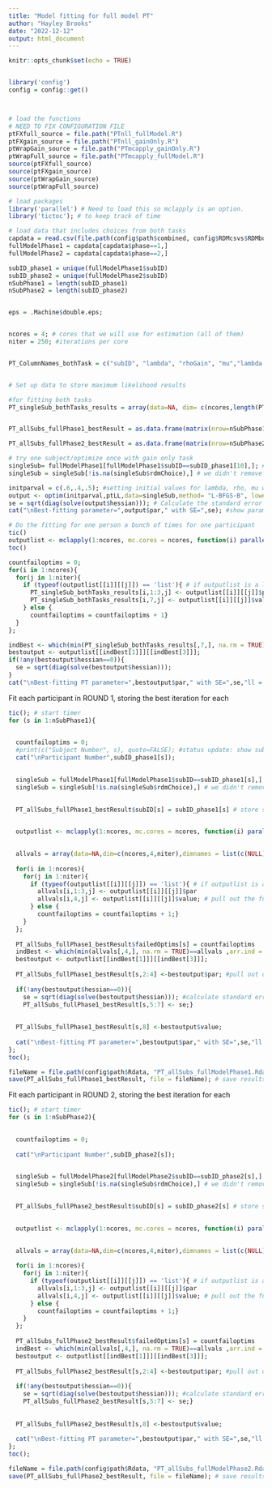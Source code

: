 ```yaml
---
title: "Model fitting for full model PT"
author: "Hayley Brooks"
date: "2022-12-12"
output: html_document
---
```




```r
knitr::opts_chunk$set(echo = TRUE)


library('config')
config = config::get()



# load the functions
# NEED TO FIX CONFIGURATION FILE
ptFXfull_source = file.path("PTnll_fullModel.R")
ptFXgain_source = file.path("PTnll_gainOnly.R")
ptWrapGain_source = file.path("PTmcapply_gainOnly.R")
ptWrapFull_source = file.path("PTmcapply_fullModel.R")
source(ptFXfull_source)
source(ptFXgain_source)
source(ptWrapGain_source)
source(ptWrapFull_source)

# load packages
library('parallel') # Need to load this so mclapply is an option.
library('tictoc'); # to keep track of time

# load data that includes choices from both tasks
capdata = read.csv(file.path(config$path$combined, config$RDMcsvs$RDMbothTasks_qualtrics))
fullModelPhase1 = capdata[capdata$phase==1,]
fullModelPhase2 = capdata[capdata$phase==2,]


```

```r

subID_phase1 = unique(fullModelPhase1$subID)
subID_phase2 = unique(fullModelPhase2$subID)
nSubPhase1 = length(subID_phase1)
nSubPhase2 = length(subID_phase2)


eps = .Machine$double.eps;


ncores = 4; # cores that we will use for estimation (all of them)
niter = 250; #iterations per core


PT_ColumnNames_bothTask = c("subID", "lambda", "rhoGain", "mu","lambda SE","rho SE","mu SE","nLL", "failedOptims");


# Set up data to store maximum likelihood results

#for fitting both tasks
PT_singleSub_bothTasks_results = array(data=NA, dim= c(ncores,length(PT_ColumnNames_bothTask), niter), dimnames = list(c(NULL), PT_ColumnNames_bothTask, (NULL))); #storing data for one person for all the iterations


PT_allSubs_fullPhase1_bestResult = as.data.frame(matrix(nrow=nSubPhase1, ncol = length(PT_ColumnNames_bothTask), dimnames = list(c(NULL), PT_ColumnNames_bothTask))); #best pars each subject, multiple times

PT_allSubs_fullPhase2_bestResult = as.data.frame(matrix(nrow=nSubPhase2, ncol = length(PT_ColumnNames_bothTask), dimnames = list(c(NULL), PT_ColumnNames_bothTask))); #best pars each subject, multiple times


```


```r
# try one subject/optimize once with gain only task
singleSub= fullModelPhase1[fullModelPhase1$subID==subID_phase1[10],]; #pull out data for subject of choice in gain-only and phase 1
singleSub = singleSub[!is.na(singleSub$rdmChoice),] # we didn't remove missed choices in this dataset, but MLE doesn't like NA as choices so we need to remove the missed choices

initparval = c(.6,.4,.5); #setting initial values for lambda, rho, mu when optim runs once.
output <- optim(initparval,ptLL,data=singleSub,method= "L-BFGS-B", lower=c(.01,.01,.01), upper=c(5,1.3,20),hessian=TRUE);
se = sqrt(diag(solve(output$hessian))); # Calculate the standard error of the parameter we estimate
cat("\nBest-fitting parameter=",output$par," with SE=",se); #show parameters and standard errors
```


```r

# Do the fitting for one person a bunch of times for one participant
tic()
outputlist <- mclapply(1:ncores, mc.cores = ncores, function(i) parallel_ptLL(niter,singleSub)); 
toc()

countfailoptims = 0;
for(i in 1:ncores){
  for(j in 1:niter){
    if (typeof(outputlist[[i]][[j]]) == 'list'){ # if outputlist is a list then optim did not fail
      PT_singleSub_bothTasks_results[i,1:3,j] <- outputlist[[i]][[j]]$par
      PT_singleSub_bothTasks_results[i,7,j] <- outputlist[[i]][[j]]$value; # pull out the function values
    } else {
      countfailoptims = countfailoptims + 1}
  }
};

indBest <- which(min(PT_singleSub_bothTasks_results[,7,], na.rm = TRUE)==PT_singleSub_bothTasks_results,arr.ind = T); # get the indices of the single best optimization across the cores & iterations
bestoutput <- outputlist[[indBest[1]]][[indBest[3]]];
if(!any(bestoutput$hessian==0)){
  se = sqrt(diag(solve(bestoutput$hessian))); 
}
cat("\nBest-fitting PT parameter=",bestoutput$par," with SE=",se,"ll = ", bestoutput$value); #show parameters and standard errors

```


Fit each participant in ROUND 1, storing the best iteration for each
```r
tic(); # start timer
for (s in 1:nSubPhase1){
  

  countfailoptims = 0;
  #print(c("Subject Number", s), quote=FALSE); #status update: show subject number for current iteration
  cat("\nParticipant Number",subID_phase1[s]);

  
  singleSub = fullModelPhase1[fullModelPhase1$subID==subID_phase1[s],] # get individual participant data
  singleSub = singleSub[!is.na(singleSub$rdmChoice),] # we didn't remove missed choices in this dataset, but MLE doesn't like NA as choices so we need to remove the missed choices

  
  PT_allSubs_fullPhase1_bestResult$subID[s] = subID_phase1[s] # store sub ID in the output dataframe

  
  outputlist <- mclapply(1:ncores, mc.cores = ncores, function(i) parallel_ptLL(niter,singleSub)); 

  
  allvals = array(data=NA,dim=c(ncores,4,niter),dimnames = list(c(NULL),c("lambda", "rho", "mu", "ll"), (NULL))); #place holder for all function values
  
  for(i in 1:ncores){
    for(j in 1:niter){
      if (typeof(outputlist[[i]][[j]]) == 'list'){ # if outputlist is a list, then optim did not fail
        allvals[i,1:3,j] <- outputlist[[i]][[j]]$par
        allvals[i,4,j] <- outputlist[[i]][[j]]$value; # pull out the function value
      } else {
        countfailoptims = countfailoptims + 1;}
    }
  };
  
  PT_allSubs_fullPhase1_bestResult$failedOptims[s] = countfailoptims
  indBest <- which(min(allvals[,4,], na.rm = TRUE)==allvals ,arr.ind = T); # get the indices of the single best optimization across the cores & iterations
  bestoutput <- outputlist[[indBest[1]]][[indBest[3]]];
  
  PT_allSubs_fullPhase1_bestResult[s,2:4] <-bestoutput$par; #pull out output structures for best optim
  
  if(!any(bestoutput$hessian==0)){
    se = sqrt(diag(solve(bestoutput$hessian))); #calculate standard errors for each parameter
    PT_allSubs_fullPhase1_bestResult[s,5:7] <- se;}
  
  
  PT_allSubs_fullPhase1_bestResult[s,8] <-bestoutput$value;
  
  cat("\nBest-fitting PT parameter=",bestoutput$par," with SE=",se,"ll = ", bestoutput$value); #show paramters and standard errors
};
toc();

fileName = file.path(config$path$Rdata, "PT_allSubs_fullModelPhase1.Rdata")
save(PT_allSubs_fullPhase1_bestResult, file = fileName); # save results


```



Fit each participant in ROUND 2, storing the best iteration for each
```r
tic(); # start timer
for (s in 1:nSubPhase2){
  

  countfailoptims = 0;
  
  cat("\nParticipant Number",subID_phase2[s]);

  
  singleSub = fullModelPhase2[fullModelPhase2$subID==subID_phase2[s],] # get individual participant data
  singleSub = singleSub[!is.na(singleSub$rdmChoice),] # we didn't remove missed choices in this dataset, but MLE doesn't like NA as choices so we need to remove the missed choices

  
  PT_allSubs_fullPhase2_bestResult$subID[s] = subID_phase2[s] # store sub ID in the output dataframe

  
  outputlist <- mclapply(1:ncores, mc.cores = ncores, function(i) parallel_ptLL(niter,singleSub)); 

  
  allvals = array(data=NA,dim=c(ncores,4,niter),dimnames = list(c(NULL),c("lambda", "rho", "mu", "ll"), (NULL))); #place holder for all function values
  
  for(i in 1:ncores){
    for(j in 1:niter){
      if (typeof(outputlist[[i]][[j]]) == 'list'){ # if outputlist is a list, then optim did not fail
        allvals[i,1:3,j] <- outputlist[[i]][[j]]$par
        allvals[i,4,j] <- outputlist[[i]][[j]]$value; # pull out the function value
      } else {
        countfailoptims = countfailoptims + 1;}
    }
  };
  
  PT_allSubs_fullPhase2_bestResult$failedOptims[s] = countfailoptims
  indBest <- which(min(allvals[,4,], na.rm = TRUE)==allvals ,arr.ind = T); # get the indices of the single best optimization across the cores & iterations
  bestoutput <- outputlist[[indBest[1]]][[indBest[3]]];
  
  PT_allSubs_fullPhase2_bestResult[s,2:4] <-bestoutput$par; #pull out output structures for best optim
  
  if(!any(bestoutput$hessian==0)){
    se = sqrt(diag(solve(bestoutput$hessian))); #calculate standard errors for each parameter
    PT_allSubs_fullPhase2_bestResult[s,5:7] <- se;}
  
  
  PT_allSubs_fullPhase2_bestResult[s,8] <-bestoutput$value;
  
  cat("\nBest-fitting PT parameter=",bestoutput$par," with SE=",se,"ll = ", bestoutput$value); #show paramters and standard errors
};
toc();

fileName = file.path(config$path$Rdata, "PT_allSubs_fullModelPhase2.Rdata")
save(PT_allSubs_fullPhase2_bestResult, file = fileName); # save results


```
